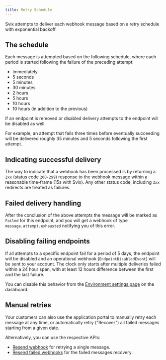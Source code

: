 ```yaml
---
title: Retry Schedule
---
```


Svix attempts to deliver each webhook message based on a retry schedule with exponential backoff.


## The schedule

Each message is attempted based on the following schedule, where each period is started following the failure of the preceding attempt:

- Immediately
- 5 seconds
- 5 minutes
- 30 minutes
- 2 hours
- 5 hours
- 10 hours
- 10 hours (in addition to the previous)

If an endpoint is removed or disabled delivery attempts to the endpoint will be disabled as well.

For example, an attempt that fails three times before eventually succeeding will be delivered roughly 35 minutes and 5 seconds following the first attempt.


## Indicating successful delivery

The way to indicate that a webhook has been processed is by returning a `2xx` (status code `200-299`) response to the webhook message within a reasonable time-frame (15s with Svix). Any other status code, including `3xx` redirects are treated as failures.


## Failed delivery handling

After the conclusion of the above attempts the message will be marked as `Failed` for this endpoint, and you will get a webhook of type `message.attempt.exhausted` notifying you of this error.


## Disabling failing endpoints

If all attempts to a specific endpoint fail for a period of 5 days, the endpoint will be disabled and an operational webhook (`EndpointDisabledEvent`) will be sent to your account.
The clock only starts after multiple deliveries failed within a 24 hour span, with at least 12 hours difference between the first and the last failure.

You can disable this behavior from the [Environment settings page](https://dashboard.svix.com/settings/organization/general-settings) on the dashboard.


## Manual retries

Your customers can also use the application portal to manually retry each message at any time, or automatically retry ("Recover") all failed messages starting from a given date.

Alternatively, you can use the respective APIs:
- [Resend webhook](https://api.svix.com/docs#operation/resend_webhook_api_v1_app__app_id__msg__msg_id__endpoint__endpoint_id__resend__post) for retrying a single message.
- [Resend failed webhooks](https://api.svix.com/docs#operation/recover_failed_webhooks_api_v1_app__app_id__endpoint__endpoint_id__recover__post) for the failed messages recovery.
